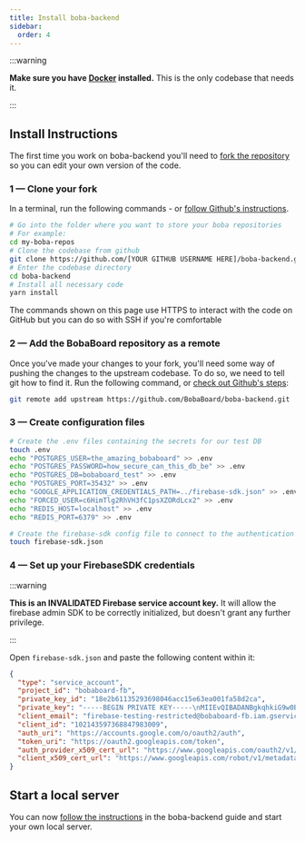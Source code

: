 ```yaml
---
title: Install boba-backend
sidebar:
  order: 4
---
```



:::warning

**Make sure you have [Docker](https://www.docker.com/products/docker-desktop)
installed.** This is the only codebase that needs it.

:::

## Install Instructions

The first time you work on boba-backend you'll need to
[fork the repository](https://docs.github.com/en/get-started/quickstart/fork-a-repo#forking-a-repository)
so you can edit your own version of the code.

### 1 — Clone your fork

In a terminal, run the following commands - or
[follow Github's instructions](https://docs.github.com/en/get-started/quickstart/fork-a-repo#cloning-your-forked-repository).

```bash showLineNumbers
# Go into the folder where you want to store your boba repositories
# For example:
cd my-boba-repos
# Clone the codebase from github
git clone https://github.com/[YOUR GITHUB USERNAME HERE]/boba-backend.git
# Enter the codebase directory
cd boba-backend
# Install all necessary code
yarn install
```

<Aside type="tip">

The commands shown on this page use HTTPS to interact with the code on GitHub
but you can do so with SSH if you're comfortable

</Aside>

### 2 — Add the BobaBoard repository as a remote

Once you've made your changes to your fork, you'll need some way of pushing the
changes to the upstream codebase. To do so, we need to tell git how to find it.
Run the following command, or
[check out Github's steps](https://docs.github.com/en/get-started/quickstart/fork-a-repo#configuring-git-to-sync-your-fork-with-the-upstream-repository):

```bash
git remote add upstream https://github.com/BobaBoard/boba-backend.git
```

### 3 — Create configuration files

```bash
# Create the .env files containing the secrets for our test DB
touch .env
echo "POSTGRES_USER=the_amazing_bobaboard" >> .env
echo "POSTGRES_PASSWORD=how_secure_can_this_db_be" >> .env
echo "POSTGRES_DB=bobaboard_test" >> .env
echo "POSTGRES_PORT=35432" >> .env
echo "GOOGLE_APPLICATION_CREDENTIALS_PATH=../firebase-sdk.json" >> .env
echo "FORCED_USER=c6HimTlg2RhVH3fC1psXZORdLcx2" >> .env
echo "REDIS_HOST=localhost" >> .env
echo "REDIS_PORT=6379" >> .env

# Create the firebase-sdk config file to connect to the authentication service
touch firebase-sdk.json
```

### 4 — Set up your FirebaseSDK credentials

:::warning

**This is an INVALIDATED Firebase service account key.** It will allow the
firebase admin SDK to be correctly initialized, but doesn't grant any further
privilege.

:::

Open `firebase-sdk.json` and paste the following content within it:

```json
{
  "type": "service_account",
  "project_id": "bobaboard-fb",
  "private_key_id": "18e2b61135293698046acc15e63ea001fa58d2ca",
  "private_key": "-----BEGIN PRIVATE KEY-----\nMIIEvQIBADANBgkqhkiG9w0BAQEFAASCBKcwggSjAgEAAoIBAQDcOLtfjPh6OXgS\nt4zBMiFc7bTk9mpx9r3LoyeznlQthvX2pKX6ahehWrJCrRtcgPmIlKLAzrG4dm3p\nWB0p6koF6VVY6Fjo16sOw2BKevWCk7Lhf/Dr5BV9622VykBIobKAjHDReW4P0EcK\ne77Dmk5T+bJz3hCJjN+CTxO/gbPojmFUP5MhDz/u5iihMwXZ3NLmsrjZy5EreTRD\nYcFesIiWE2mWpw4WBpJd8G0bWxt6EhdD05tca55JtPfxW5awSt6udoWx3/CfhV2R\n2kJ5yBbFKLY/lvVr4vvwu5Yxp3tNGdZpLAMTUYMz6xuCgqWteyeHS4h2e/V4ohOe\ns63hoo79AgMBAAECggEAJazfAX3QlLh4PluAjRzScF+KbxFpLI4V8ly7UhNoO1G3\niraoXqr/1+74SEftQmoeRquHHI1AAlrgeudENgOLHm/I1ikJ7OvYq/Ho61UV43z5\nQXLt+K1Qr/YzDUlIriRbsXpVYsDvf20WekipXjVr6Rny2bfIBIBBTL3SlxTNfp9r\n7XRLXQNkqssFW2sILKvlRYPy9bxWXVpBilPYVptowj1hkitKOezYd/JBX8NAej9V\nx25kBR9b29E5Xcc0ERMMGlUUGwvJE3inMchfNSy3f7X+wd8ck7Amellc/IpEFyHH\n721wes/buvqv9cNyHKOqvOE7rojH4CVW2LrJi0kRUQKBgQDx/2F0O0uza4I9yw8K\nOJUTCqqhDJLCulOgyNflZ7ATBBNGrxcfnDcS1flyNr+9dLhRK0K8vuLe3nuvCqHF\nNL1+GTGxM+T/zFlfY8bDmTFNbk3eEkiCyzRJFkEijuzQBDuMyRj5aonkCK9RC0Ua\nL3nNKBKEsk3X1eEhWHx6kxJyqwKBgQDo9sq9avPTD90zeuRtEcxROczmWm9rfgKf\nJ9pCv0u68aqQVDnjlGiySvwn33pkMnjqv2xZjsC2B9TLQMPSkn8aUXl44nJOo3Ut\n4+zucrhKGxcoXk7wmaIjCrRe3DF518IWc9bC9q1aDt2nM6tTx02g3eYqOMyFAD+l\nJNe1OSHE9wKBgQDetxVenm/GGYyNCEO4OWjhVHDCtUqgUlFC6XTg2TOP3LFM3Tlf\nyypYeHsRZVfDqhc0BKdwBBHR4VpdN2C4mRhIZDF6j3MTBGPASZiVTXi1dW3Okm8P\niKp/FS8u+fDyZOLVaAJHEYkESAXphYC8X7MuX9HjNCI2IM4IHWK6gH567wKBgHU/\ngFpE8eJQIaw/NagPRR28UXu+GEWpbfhcPmVJkfvMlWN+gIQhtW/GfZIzz42OOX0s\nSoPobOUwm9CQD/5y7LV6PACzN4SMj/VAuYZpBoeFiuouTNya9hdc09rKR7xi8rQK\nKRSGwkiJItV8E8ZekJteEvE9FPH7ZgzfthDnaC+RAoGAEQHfNQh6gsKQBIo5h1fr\nZJSa/TlfVIEnXpjl1200GsinqMGlnDAIOaTBJWQQdsxukvA9ZE5yPewkkEIaWMjN\nZOTcyWkjbEIQy9qJXSrVvolsxDWH8lH+RjD72TcnA9+bA1+qSYr9J4ubqUMt/BpA\nyCAcQzOEErHcBSIvtTzUFA8=\n-----END PRIVATE KEY-----\n",
  "client_email": "firebase-testing-restricted@bobaboard-fb.iam.gserviceaccount.com",
  "client_id": "102143597368847983009",
  "auth_uri": "https://accounts.google.com/o/oauth2/auth",
  "token_uri": "https://oauth2.googleapis.com/token",
  "auth_provider_x509_cert_url": "https://www.googleapis.com/oauth2/v1/certs",
  "client_x509_cert_url": "https://www.googleapis.com/robot/v1/metadata/x509/firebase-testing-restricted%40bobaboard-fb.iam.gserviceaccount.com"
}
```

## Start a local server

You can now [follow the instructions](../boba-backend/getting-started) in the
boba-backend guide and start your own local server.
